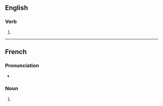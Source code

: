 ==English==

===Verb===
{{head|en|verb form}}

# {{en-third-person singular of|automate}}

----

==French==

===Pronunciation===
* {{audio|fr|LL-Q150 (fra)-Lyokoï-automates.wav|Audio}}

===Noun===
{{head|fr|noun form|g=m}}

# {{plural of|fr|automate}}